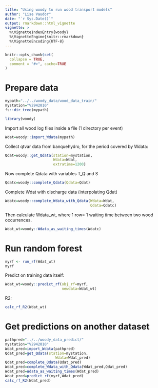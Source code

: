 ```yaml
---
title: "Using woody to run wood transport models"
author: "Lise Vaudor"
date: "`r Sys.Date()`"
output: rmarkdown::html_vignette
vignette: >
  %\VignetteIndexEntry{woody}
  %\VignetteEngine{knitr::rmarkdown}
  %\VignetteEncoding{UTF-8}
---
```


```r
knitr::opts_chunk$set(
  collapse = TRUE,
  comment = "#>", cache=TRUE
)
```

# Prepare data

```r
mypath="../../woody_data/wood_data_train/"
mystation="V2942010"
fs::dir_tree(mypath)
```

```r
library(woody)
```

Import all wood log files inside a file (1 directory per event)

```r
Wdat=woody::import_Wdata(mypath) 
``` 

Collect qtvar data from banquehydro, for the period covered by Wdata:

```r
Qdat=woody::get_Qdata(station=mystation,
                      Wdata=Wdat,
                      extratime=1200)
``` 



Now complete Qdata with variables T_Q and S

```r
Qdatc=woody::complete_Qdata(Qdata=Qdat)
```

Complete Wdat with discharge data (interpolating Qdat)

```r
Wdatc=woody::complete_Wdata_with_Qdata(Wdata=Wdat,
                                       Qdata=Qdatc)
```

Then calculate Wdata_wt, where 1 row= 1 waiting time between two wood occurrences.

```r
Wdat_wt=woody::Wdata_as_waiting_times(Wdatc)

```

# Run random forest

```r
myrf <- run_rf(Wdat_wt)
myrf
```

Predict on training data itself:

```r
Wdat_wt=woody::predict_rf(obj_rf=myrf,
                          newdata=Wdat_wt)
```

R2:

```r
calc_rf_R2(Wdat_wt)
```

# Get predictions on another dataset

```r
pathpred="../../woody_data_predict/"
mystation="V2942010"
Wdat_pred=import_Wdata(pathpred)
Qdat_pred=get_Qdata(station=mystation,
                       Wdata=Wdat_pred)
Qdat_pred=complete_Qdata(Qdat_pred)
Wdat_pred=complete_Wdata_with_Qdata(Wdat_pred,Qdat_pred)
Wdat_pred=Wdata_as_waiting_times(Wdat_pred)
Wdat_pred=predict_rf(myrf,Wdat_pred)
calc_rf_R2(Wdat_pred)
```

